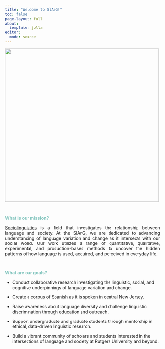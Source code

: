 ```yaml
---
title: "Welcome to SlAnG!"
toc: false
page-layout: full
about: 
  template: jolla
editor: 
  mode: source
---
```

<img src="assets/photos/lab_group.jpg" style="width: 500px; height: auto;">

<br>

<span style="color: #83C5BE; font-weight: bold;">What is our mission?</span>
<p style="text-align:justify;">[Sociolinguistics](https://www.pbs.org/video/sociolinguistics-lusa55/) is a field that investigates the relationship between language and society. At the SlAnG, we are dedicated to advancing understanding of language variation and change as it intersects with our social world. Our work utilizes a range of quantitative, qualitative, experimental, and production-based methods to uncover the hidden patterns of how language is used, acquired, and perceived in everyday life.</p>

<br>

<span style= "color: #83C5BE; font-weight: bold;"><td>What are our goals?</span></td> 
<ul>
<li><p style= "text-align:left;"> Conduct collaborative research investigating the linguistic, social, and cognitive underpinnings of language variation and change. </p></li>

<li><p style= "text-align:left;"> Create a corpus of Spanish as it is spoken in central New Jersey. </p></li>

<li><p style= "text-align:left;"> Raise awareness about language diversity and challenge linguistic discrimination through education and outreach. </p></li>

<li><p style= "text-align:left;"> Support undergraduate and graduate students through mentorship in ethical, data-driven linguistic research. </p></li>

<li><p style= "text-align:left;"> Build a vibrant community of scholars and students interested in the intersections of language and society at Rutgers University and beyond. </p></li>
</ul>